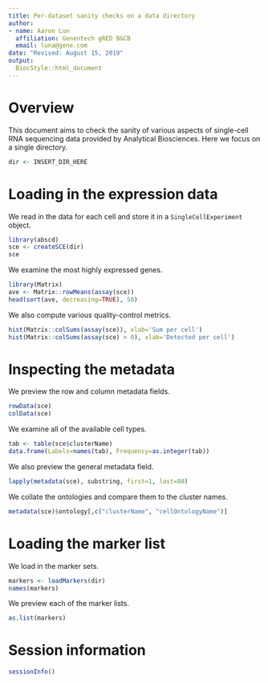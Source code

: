 ```yaml
---
title: Per-dataset sanity checks on a data directory
author: 
- name: Aaron Lun
  affiliation: Genentech gRED B&CB 
  email: luna@gene.com
date: "Revised: August 15, 2019"
output:
  BiocStyle::html_document
---
```


# Overview

This document aims to check the sanity of various aspects of single-cell RNA sequencing data provided by Analytical Biosciences.
Here we focus on a single directory.

```r
dir <- INSERT_DIR_HERE
```

# Loading in the expression data

We read in the data for each cell and store it in a `SingleCellExperiment` object.

```r
library(abscd)
sce <- createSCE(dir)
sce
```

We examine the most highly expressed genes.

```r
library(Matrix)
ave <- Matrix::rowMeans(assay(sce))
head(sort(ave, decreasing=TRUE), 50)
```

We also compute various quality-control metrics.

```r
hist(Matrix::colSums(assay(sce)), xlab='Sum per cell')
hist(Matrix::colSums(assay(sce) > 0), xlab='Detected per cell')
```

# Inspecting the metadata

We preview the row and column metadata fields.

```r
rowData(sce)
colData(sce)
```

We examine all of the available cell types.

```r
tab <- table(sce$clusterName)
data.frame(Labels=names(tab), Frequency=as.integer(tab))
```
We also preview the general metadata field.

```r
lapply(metadata(sce), substring, first=1, last=80)
```

We collate the ontologies and compare them to the cluster names.

```r
metadata(sce)$ontology[,c("clusterName", "cellOntologyName")]
```

# Loading the marker list

We load in the marker sets.

```r
markers <- loadMarkers(dir)
names(markers)
```

We preview each of the marker lists.

```r
as.list(markers)
```

# Session information

```r
sessionInfo()
```
